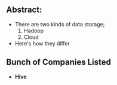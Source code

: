 ## Abstract:
- There are two kinds of data storage;
  1. Hadoop
  2. Cloud
- Here's how they differ


## Bunch of Companies Listed 
- **Hive**
